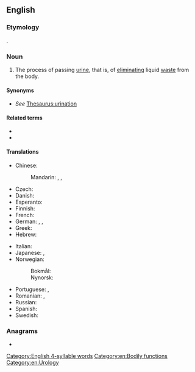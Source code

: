 ==English==
{{wikipedia}}

===Etymology===
{{suffix|en|urinate|ion}}.

===Noun===
{{en-noun|~}}

# The process of passing [[urine]], that is, of [[eliminating]] liquid [[waste]] from the body.

====Synonyms====
* ''See'' [[Thesaurus:urination]]

====Related terms====
* {{l|en|urine|pos=n}}
* {{l|en|urinate|pos=v}}

====Translations====
{{trans-top-see|the process of eliminating liquid waste from the body|piss|wee|wee-wee}}
* Chinese:
*: Mandarin: {{t+|cmn|排尿|tr=páiniào|sc=Hani}}, {{t+|cmn|撒尿|tr=sāniào|sc=Hani}}, {{t+|cmn|泌尿|tr=mìniào|sc=Hani}}
* Czech: {{t|cs|močení|n}}
* Danish: {{t|da|urinering|c}}
* Esperanto: {{t|eo|urinado}}
* Finnish: {{t+|fi|virtsaaminen}}
* French: {{t+|fr|miction|f}}
* German: {{t+|de|Miktion|f}}, {{t|de|Urinieren|n}}, {{t|de|Harnlassen|n}}
* Greek: {{t+|el|ούρηση|f|sc=Grek}}
* Hebrew: {{t+|he|השתנה|f|tr=ha'shta'na|sc=Hebr}}
{{trans-mid}}
* Italian: {{t+|it|minzione|f}}
* Japanese: {{t+|ja|排尿|tr=はいにょう, hainyō|sc=Jpan}}, {{t|ja|放尿|tr=ほうにょう, hōnyō|sc=Jpan}}
* Norwegian:
*: Bokmål: {{t|nb|urinering|m|f}}
*: Nynorsk: {{t|nn|urinering|f}}
* Portuguese: {{t|pt|urinação|f}}, {{t+|pt|mijo}}
* Romanian: {{t+|ro|urinare|f}}, {{t+|ro|micțiune|f}}
* Russian: {{t+|ru|мочеиспуска́ние|n}}
* Spanish: {{t+|es|micción|f}}
* Swedish: {{t+|sv|urinering|c}}
{{trans-bottom}}

===Anagrams===
* {{anagrams|en|a=aiinnortu|ruination}}

[[Category:English 4-syllable words]]
[[Category:en:Bodily functions]]
[[Category:en:Urology]]